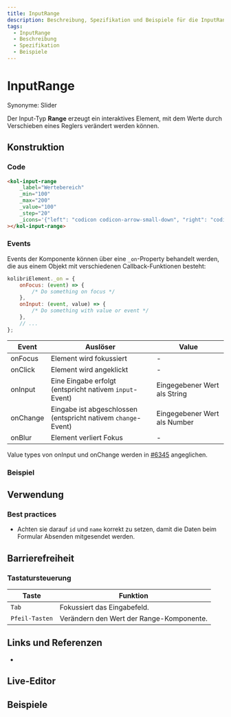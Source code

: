 ```yaml
---
title: InputRange
description: Beschreibung, Spezifikation und Beispiele für die InputRange-Komponente.
tags:
  - InputRange
  - Beschreibung
  - Spezifikation
  - Beispiele
---
```



# InputRange

Synonyme: Slider

Der Input-Typ **Range** erzeugt ein interaktives Element, mit dem Werte durch Verschieben eines Reglers verändert werden können.

## Konstruktion

### Code

```html
<kol-input-range
	_label="Wertebereich"
	_min="100"
	_max="200"
	_value="100"
	_step="20"
	_icons='{"left": "codicon codicon-arrow-small-down", "right": "codicon codicon-arrow-small-up"}'
></kol-input-range>
```

### Events

Events der Komponente können über eine `_on`-Property behandelt werden, die aus einem Objekt mit verschiedenen Callback-Funktionen besteht:

```js
kolibriElement._on = {
	onFocus: (event) => {
		/* Do something on focus */
	},
	onInput: (event, value) => {
		/* Do something with value or event */
	},
	// ...
};
```

| Event    | Auslöser                                                      | Value                        |
| -------- | ------------------------------------------------------------- | ---------------------------- |
| onFocus  | Element wird fokussiert                                       | -                            |
| onClick  | Element wird angeklickt                                       | -                            |
| onInput  | Eine Eingabe erfolgt (entspricht nativem `input`-Event)       | Eingegebener Wert als String |
| onChange | Eingabe ist abgeschlossen (entspricht nativem `change`-Event) | Eingegebener Wert als Number |
| onBlur   | Element verliert Fokus                                        | -                            |

Value types von onInput und onChange werden in [#6345](https://github.com/public-ui/kolibri/issues/6345) angeglichen.

### Beispiel

<kol-input-range
	_label="Wertebereich"
	_min="100"
	_max="200"
	_value="100"
	_step="20"
	_icons='{"left": "codicon codicon-arrow-small-down", "right": "codicon codicon-arrow-small-up"}'></kol-input-range>

## Verwendung

### Best practices

- Achten sie darauf `id` und `name` korrekt zu setzen, damit die Daten beim Formular Absenden mitgesendet werden.

## Barrierefreiheit

### Tastatursteuerung

| Taste          | Funktion                                 |
| -------------- | ---------------------------------------- |
| `Tab`          | Fokussiert das Eingabefeld.              |
| `Pfeil-Tasten` | Verändern den Wert der Range-Komponente. |

## Links und Referenzen

- <kol-link _href="https://medium.com/@gavyn/til-autofocus-inputs-are-an-accessibility-problem-32ced60c3109" _target="_blank"></kol-link>

<Readme />

<ExampleLink component="input-range" />

## Live-Editor

<LiveEditorCompact component="input-range" />

## Beispiele

<Configurator component="input-range" sample="basic" />
